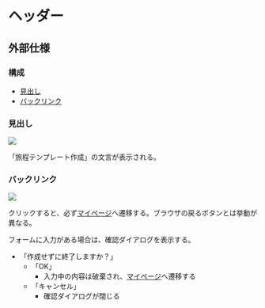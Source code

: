 
# ヘッダー

<ImageRow sp={sp} pc={pc} />

## 外部仕様

### 構成

- [見出し](#見出し)
- [バックリンク](#バックリンク)

### 見出し

<Image src={heading} width={300} />

「旅程テンプレート作成」の文言が表示される。

### バックリンク

<Image src={backLink} size={100} />

クリックすると、必ず[マイページ](/specs/features/settings/mypage/)へ遷移する。ブラウザの戻るボタンとは挙動が異なる。

フォームに入力がある場合は、確認ダイアログを表示する。

- 「作成せずに終了しますか？」
  - 「OK」
    - 入力中の内容は破棄され、[マイページ](/specs/features/settings/mypage/)へ遷移する
  - 「キャンセル」
    - 確認ダイアログが閉じる
